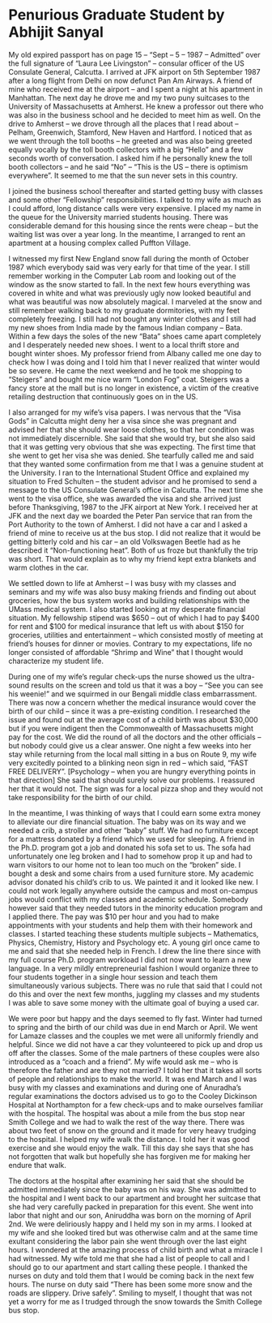 # Penurious Graduate Student by Abhijit Sanyal {-}

My old expired passport has on page 15 – “Sept – 5 – 1987 – Admitted” over the full signature of “Laura Lee Livingston” – consular officer of the US Consulate General, Calcutta. I arrived at JFK airport on 5th September 1987 after a long flight from Delhi on now defunct Pan Am Airways. A friend of mine who received me at the airport – and I spent a night at his apartment in Manhattan. The next day he drove me and my two puny suitcases to the University of Massachusetts at Amherst. He knew a professor out there who was also in the business school and he decided to meet him as well. On the drive to Amherst – we drove through all the places that I read about – Pelham, Greenwich, Stamford, New Haven and Hartford. I noticed that as we went through the toll booths – he greeted and was also being greeted equally vocally by the toll booth collectors with a big “Hello” and a few seconds worth of conversation. I asked him if he personally knew the toll booth collectors – and he said “No” – “This is the US – there is optimism everywhere”. It seemed to me that the sun never sets in this country.

I joined the business school thereafter and started getting busy with classes and some other “Fellowship” responsibilities. I talked to my wife as much as I could afford, long distance calls were very expensive. I placed my name in the queue for the University married students housing. There was considerable demand for this housing since the rents were cheap – but the waiting list was over a year long. In the meantime, I arranged to rent an apartment at a housing complex called Puffton Village.

I witnessed my first New England snow fall during the month of October 1987 which everybody said was very early for that time of the year. I still remember working in the Computer Lab room and looking out of the window as the snow started to fall. In the next few hours everything was covered in white and what was previously ugly now looked beautiful and what was beautiful was now absolutely magical. I marveled at the snow and still remember walking back to my graduate dormitories, with my feet completely freezing. I still had not bought any winter clothes and I still had my new shoes from India made by the famous Indian company – Bata. Within a few days the soles of the new “Bata” shoes came apart completely and I desperately needed new shoes. I went to a local thrift store and bought winter shoes. My professor friend from Albany called me one day to check how I was doing and I told him that I never realized that winter would be so severe. He came the next weekend and he took me shopping to “Steigers” and bought me nice warm “London Fog” coat. Steigers was a fancy store at the mall but is no longer in existence, a victim of the creative retailing destruction that continuously goes on in the US.

I also arranged for my wife’s visa papers. I was nervous that the “Visa Gods” in Calcutta might deny her a visa since she was pregnant and advised her that she should wear loose clothes, so that her condition was not immediately discernible. She said that she would try, but she also said that it was getting very obvious that she was expecting. The first time that she went to get her visa she was denied. She tearfully called me and said that they wanted some confirmation from me that I was a genuine student at the University. I ran to the International Student Office and explained my situation to Fred Schulten – the student advisor and he promised to send a message to the US Consulate General’s office in Calcutta. The next time she went to the visa office, she was awarded the visa and she arrived just before Thanksgiving, 1987 to the JFK airport at New York. I received her at JFK and the next day we boarded the Peter Pan service that ran from the Port Authority to the town of Amherst. I did not have a car and I asked a friend of mine to receive us at the bus stop. I did not realize that it would be getting bitterly cold and his car – an old Volkswagen Beetle had as he described it “Non-functioning heat”. Both of us froze but thankfully the trip was short. That would explain as to why my friend kept extra blankets and warm clothes in the car. 

We settled down to life at Amherst – I was busy with my classes and seminars and my wife was also busy making friends and finding out about groceries, how the bus system works and building relationships with the UMass medical system. I also started looking at my desperate financial situation. My fellowship stipend was $650 – out of which I had to pay $400 for rent and $100 for medical insurance that left us with about $150 for groceries, utilities and entertainment – which consisted mostly of meeting at friend’s houses for dinner or movies. Contrary to my expectations, life no longer consisted of affordable “Shrimp and Wine” that I thought would characterize my student life.

During one of my wife’s regular check-ups the nurse showed us the ultra-sound results on the screen and told us that it was a boy – “See you can see his weenie!” and we squirmed in our Bengali middle class embarrassment. There was now a concern whether the medical insurance would cover the birth of our child – since it was a pre-existing condition. I researched the issue and found out at the average cost of a child birth was about $30,000 but if you were indigent then the Commonwealth of Massachusetts might pay for the cost. We did the round of all the doctors and the other officials – but nobody could give us a clear answer. One night a few weeks into her stay while returning from the local mall sitting in a bus on Route 9, my wife very excitedly pointed to a blinking neon sign in red – which said, “FAST FREE DELIVERY”. [Psychology – when you are hungry everything points in that direction] She said that should surely solve our problems. I reassured her that it would not. The sign was for a local pizza shop and they would not take responsibility for the birth of our child.

In the meantime, I was thinking of ways that I could earn some extra money to alleviate our dire financial situation. The baby was on its way and we needed a crib, a stroller and other “baby” stuff. We had no furniture except for a mattress donated by a friend which we used for sleeping. A friend in the Ph.D. program got a job and donated his sofa set to us. The sofa had unfortunately one leg broken and I had to somehow prop it up and had to warn visitors to our home not to lean too much on the “broken” side. I bought a desk and some chairs from a used furniture store. My academic advisor donated his child’s crib to us. We painted it and it looked like new. I could not work legally anywhere outside the campus and most on-campus jobs would conflict with my classes and academic schedule. Somebody however said that they needed tutors in the minority education program and I applied there. The pay was $10 per hour and you had to make appointments with your students and help them with their homework and classes. I started teaching these students multiple subjects – Mathematics, Physics, Chemistry, History and Psychology etc. A young girl once came to me and said that she needed help in French. I drew the line there since with my full course Ph.D. program workload I did not now want to learn a new language. In a very mildly entrepreneurial fashion I would organize three to four students together in a single hour session and teach them simultaneously various subjects. There was no rule that said that I could not do this and over the next few months, juggling my classes and my students I was able to save some money with the ultimate goal of buying a used car.

We were poor but happy and the days seemed to fly fast. Winter had turned to spring and the birth of our child was due in end March or April. We went for Lamaze classes and the couples we met were all uniformly friendly and helpful. Since we did not have a car they volunteered to pick up and drop us off after the classes. Some of the male partners of these couples were also introduced as a “coach and a friend”. My wife would ask me – who is therefore the father and are they not married? I told her that it takes all sorts of people and relationships to make the world. It was end March and I was busy with my classes and examinations and during one of Anuradha’s regular examinations the doctors advised us to go to the Cooley Dickinson Hospital at Northampton for a few check-ups and to make ourselves familiar with the hospital. The hospital was about a mile from the bus stop near Smith College and we had to walk the rest of the way there. There was about two feet of snow on the ground and it made for very heavy trudging to the hospital. I helped my wife walk the distance. I told her it was good exercise and she would enjoy the walk. Till this day she says that she has not forgotten that walk but hopefully she has forgiven me for making her endure that walk.

The doctors at the hospital after examining her said that she should be admitted immediately since the baby was on his way. She was admitted to the hospital and I went back to our apartment and brought her suitcase that she had very carefully packed in preparation for this event. She went into labor that night and our son, Aniruddha was born on the morning of April 2nd. We were deliriously happy and I held my son in my arms. I looked at my wife and she looked tired but was otherwise calm and at the same time exultant considering the labor pain she went through over the last eight hours. I wondered at the amazing process of child birth and what a miracle I had witnessed. My wife told me that she had a list of people to call and I should go to our apartment and start calling these people. I thanked the nurses on duty and told them that I would be coming back in the next few hours. The nurse on duty said “There has been some more snow and the roads are slippery. Drive safely”. Smiling to myself, I thought that was not yet a worry for me as I trudged through the snow towards the Smith College bus stop.

